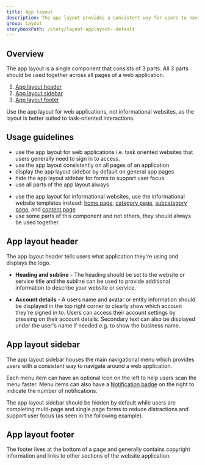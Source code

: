 ```yaml
---
title: App layout
description: The app layout provides a consistent way for users to navigate around a web application and access their account settings.
group: Layout
storybookPath: /story/layout-applayout--default
---
```


## Overview

The app layout is a single component that consists of 3 parts. All 3 parts should be used together across all pages of a web application.

1. [App layout header](#app-layout-header)
2. [App layout sidebar](#app-layout-sidebar)
3. [App layout footer](#app-layout-footer)

Use the app layout for web applications, not informational websites, as the layout is better suited to task-oriented interactions.

<ImageWithBorder
	alt="Screenshot of App layout components with annotations labelling the header, sidebar and footer"
	src="/img/components/app-layout.png"
/>

## Usage guidelines

<DoHeading />

- use the app layout for web applications i.e. task oriented websites that users generally need to sign in to access.
- use the app layout consistently on all pages of an application
- display the app layout sidebar by default on general app pages
- hide the app layout sidebar for forms to support user focus
- use all parts of the app layout always

<DontHeading />

- use the app layout for informational websites, use the informational website templates instead: [home page](/templates/home), [category page](/templates/category), [subcategory page](/templates/subcategory), and [content page](/templates/content)
- use some parts of this component and not others, they should always be used together.

## App layout header

The app layout header tells users what application they're using and displays the logo.

- **Heading and subline** - The heading should be set to the website or service title and the subline can be used to provide additional information to describe your website or service.

- **Account details** - A users name and avatar or entity information should be displayed in the top right corner to clearly show which account they're signed in to. Users can access their account settings by pressing on their account details. Secondary text can also be displayed under the user's name if needed e.g. to show the business name.

## App layout sidebar

The app layout sidebar houses the main navigational menu which provides users with a consistent way to navigate around a web application.

Each menu item can have an optional icon on the left to help users scan the menu faster. Menu items can also have a [Notification badge](/components/notification-badge) on the right to indicate the number of notifications.

The app layout sidebar should be hidden by default while users are completing multi-page and single page forms to reduce distractions and support user focus (as seen in the following example).

<ImageWithBorder
	alt="Screenshot of App layout components in focus mode with annotations labelling the header and footer"
	src="/img/components/app-layout-focus-mode.png"
/>

## App layout footer

The footer lives at the bottom of a page and generally contains copyright information and links to other sections of the website application.
